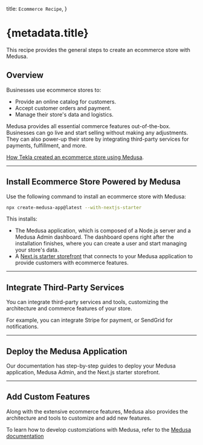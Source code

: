 
  title: `Ecommerce Recipe`,
}

# {metadata.title}

This recipe provides the general steps to create an ecommerce store with Medusa.

## Overview

Businesses use ecommerce stores to:

- Provide an online catalog for customers.
- Accept customer orders and payment.
- Manage their store's data and logistics.

Medusa provides all essential commerce features out-of-the-box. Businesses can go live and start selling without making any adjustments. They can also power-up their store by integrating third-party services for payments, fulfillment, and more.

<Note title="Related use-case">

[How Tekla created an ecommerce store using Medusa](https://medusajs.com/blog/tekla/).

</Note>

---

## Install Ecommerce Store Powered by Medusa

Use the following command to install an ecommerce store with Medusa:

```bash
npx create-medusa-app@latest --with-nextjs-starter
```

This installs:

- The Medusa application, which is composed of a Node.js server and a Medusa Admin dashboard. The dashboard opens right after the installation finishes, where you can create a user and start managing your store's data.
- A [Next.js starter storefront](../../nextjs-starter/page.mdx) that connects to your Medusa application to provide customers with ecommerce features.

---

## Integrate Third-Party Services

You can integrate third-party services and tools, customizing the architecture and commerce features of your store.

For example, you can integrate Stripe for payment, or SendGrid for notifications.

<Card
  href="/integrations"
  title="Integrations"
  text="Check out available integrations for your Medusa application."
  icon={PuzzleSolid}
/>

---

## Deploy the Medusa Application

Our documentation has step-by-step guides to deploy your Medusa application, Medusa Admin, and the Next.js starter storefront.

<Card
  href="/deployment"
  title="Deployment Guides"
  text="Learn how to deploy the Medusa application, Medusa Admin, and Next.js starter storefront."
  icon={AcademicCapSolid}
/>

---

## Add Custom Features

Along with the extensive ecommerce features, Medusa also provides the architecture and tools to customize and add new features.

To learn how to develop customziations with Medusa, refer to the [Medusa documentation](!docs!/learn)
